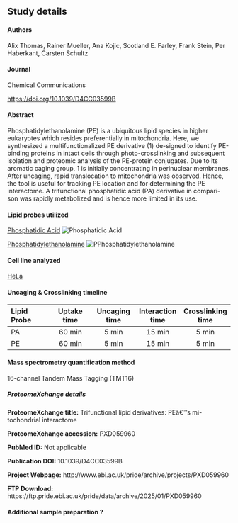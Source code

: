 
## Study details

#### Authors
Alix Thomas, Rainer Mueller, Ana Kojic, Scotland E. Farley, Frank Stein, Per Haberkant, Carsten Schultz

#### Journal
Chemical Communications

<https://doi.org/10.1039/D4CC03599B>{target="_blank"}

#### Abstract
Phosphatidylethanolamine (PE) is a ubiquitous lipid species in higher eukaryotes which resides preferentially in mitochondria. Here, we synthesized a multifunctionalized PE derivative (1) de-signed to identify PE-binding proteins in intact cells through photo-crosslinking and subsequent isolation and proteomic analysis of the PE-protein conjugates. Due to its aromatic caging group, 1 is initially concentrating in perinuclear membranes. After uncaging, rapid translocation to mitochondria was observed. Hence, the tool is useful for tracking PE location and for determining the PE interactome. A trifunctional phosphatidic acid (PA) derivative in compari-son was rapidly metabolized and is hence more limited in its use.

#### Lipid probes utilized


<a href="/LipidProbe/PhosphatidicAcid.qmd" class="hover-preview">Phosphatidic Acid</a>
<span class="hover-image">
  <img src="/LipidProbe/Structures/TF_PA.png" alt="Phosphatidic Acid" />
</span>

<a href="/LipidProbe/Phosphatidylethanolamine.qmd" class="hover-preview">Phosphatidylethanolamine</a>
<span class="hover-image">
  <img src="/LipidProbe/Structures/TF_PE.png" alt="PPhosphatidylethanolamine" />
</span>

#### Cell line analyzed

[HeLa](https://www.atcc.org/products/ccl-2){target="_blank"} 

#### Uncaging & Crosslinking timeline

| Lipid Probe | Uptake time | Uncaging time | Interaction time | Crosslinking time |
|:-------|:------:|:------:|:------:|:------:|
| PA    | 60 min | 5 min  | 15 min | 5 min  |
| PE    | 60 min | 5 min  | 15 min | 5 min  |

#### Mass spectrometry quantification method

16-channel Tandem Mass Tagging (TMT16)

::: {.callout-note collapse="true"}
##### ProteomeXchange details

**ProteomeXchange title:** Trifunctional lipid derivatives: PEâ€™s mi-tochondrial interactome

**ProteomeXchange accession:** PXD059960

**PubMed ID:** Not applicable

**Publication DOI:** 10.1039/D4CC03599B

**Project Webpage:** http://www.ebi.ac.uk/pride/archive/projects/PXD059960

**FTP Download:** https://ftp.pride.ebi.ac.uk/pride/data/archive/2025/01/PXD059960
:::

#### Additional sample preparation <span class="help-symbol" title="e.g. sub-cellular fractionation, depletion, etc.">?</span>